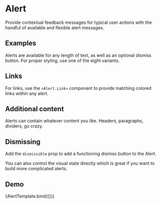 <!-- Alert.mdx -->

<Meta
  title="Bootstrap/Components/Alert"
  component={Alert}
/>


# Alert

Provide contextual feedback messages for typical user actions with the handful of available and flexible alert messages.

## Examples
Alerts are available for any length of text, as well as an optional dismiss button.
For proper styling, use one of the eight variants.

<Canvas>
  <Story id='bootstrap-components-alert--examples' />
</Canvas>

## Links

For links, use the ```<Alert.Link>``` component to provide matching colored links within any alert.

<Canvas>
  <Story id='bootstrap-components-alert--links' />
</Canvas>

## Additional content

Alerts can contain whatever content you like. Headers, paragraphs, dividers, go crazy.

<Canvas>
<Story id='bootstrap-components-alert--additional-content' />
</Canvas>

## Dismissing
Add the ```dismissible``` prop to add a functioning dismiss button to the Alert.

<Canvas>
  <Story id='bootstrap-components-alert--dismissing-error' />
</Canvas>

You can also control the visual state directly which is great if you want to build more complicated alerts.

<Canvas>
  <Story id='bootstrap-components-alert--dismissing-success' />
</Canvas>


## Demo

<Canvas>
  <Story
    name="Demo"
    args={{
      children: "This is a demo warning alert!",
      closeLabel: 'Close',
      variant:'warning',
      dismissible: false,
      show: true,
    }}>
    {AlertTemplate.bind({})}
  </Story>
</Canvas>

<ArgsTable story="Demo" />

